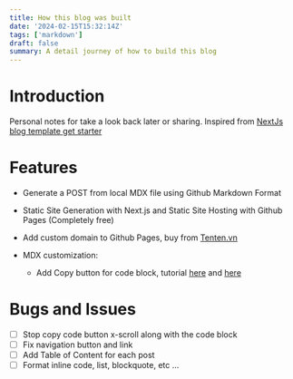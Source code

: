 ```yaml
---
title: How this blog was built
date: '2024-02-15T15:32:14Z'
tags: ['markdown']
draft: false
summary: A detail journey of how to build this blog
---
```


# Introduction

Personal notes for take a look back later or sharing.
Inspired from [NextJs blog template get starter](https://github.com/timlrx/tailwind-nextjs-starter-blog)

# Features

- Generate a POST from local MDX file using Github Markdown Format

- Static Site Generation with Next.js and Static Site Hosting with Github Pages (Completely free)

- Add custom domain to Github Pages, buy from [Tenten.vn](https://tenten.vn/affiliate-tenten?p=VN&u=ngothiensinh)

- MDX customization:

  - Add Copy button for code block, tutorial [here](https://claritydev.net/blog/copy-to-clipboard-button-nextjs-mdx-rehype) and [here](https://www.tybarho.com/articles/adding-a-copy-button-mdx-code-snippets)

# Bugs and Issues

- [ ] Stop copy code button x-scroll along with the code block
- [ ] Fix navigation button and link
- [ ] Add Table of Content for each post
- [ ] Format inline code, list, blockquote, etc ...

